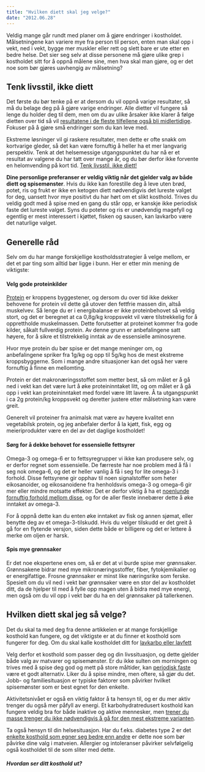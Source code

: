 ```yaml
---
title: "Hvilken diett skal jeg velge?"
date: "2012.06.28"
---
```


Veldig mange går rundt med planer om å gjøre endringer i kostholdet. Målsetningene kan variere mye fra person til person, enten man skal opp i vekt, ned i vekt, bygge mer muskler eller rett og slett bare er ute etter en bedre helse. Det sier seg selv at disse personene må gjøre ulike grep i kostholdet sitt for å oppnå målene sine, men hva skal man gjøre, og er det noe som bør gjøres uavhengig av målsetning?

## Tenk livsstil, ikke diett

Det første du bør tenke på er at dersom du vil oppnå varige resultater, så må du belage deg på å gjøre varige endringer. Alle dietter vil fungere så lenge du holder deg til dem, men om du av ulike årsaker ikke klarer å følge dietten over tid så vil [resultatene i de fleste tilfellene også bli midlertidige](brokenlink/midlertidige-losninger/). Fokuser på å gjøre små endringer som du kan leve med.

Ekstreme løsninger vil gi raskere resultater, men dette er ofte snakk om kortvarige gleder, så det kan være fornuftig å heller ha et mer langvarig perspektiv. Tenk at det helsemessige utgangspunktet du har nå er et resultat av valgene du har tatt over mange år, og du bør derfor ikke forvente en helomvending på kort tid. [Tenk livsstil, ikke diett!](brokenlink/diett-eller-livsstilsendring/)

**Dine personlige preferanser er veldig viktig når det gjelder valg av både diett og spisemønster**. Hvis du ikke kan forestille deg å leve uten brød, potet, ris og frukt er ikke en ketogen diett nødvendigvis det lureste valget for deg, uansett hvor mye positivt du har hørt om et slikt kosthold. Trives du veldig godt med å spise med en gang du står opp, er kanskje ikke periodisk faste det lureste valget. Syns du poteter og ris er unødvendig magefyll og egentlig er mest interessert i kjøttet, fisken og sausen, kan lavkarbo være det naturlige valget.

## Generelle råd

Selv om du har mange forskjellige kostholdsstrategier å velge mellom, er det et par ting som alltid bør ligge i bunn. Her er etter min mening de viktigste:

#### Velg gode proteinkilder

[Protein](naeringsstoffer/protein.qmd) er kroppens byggestener, og dersom du over tid ikke dekker behovene for protein vil dette gå utover den fettfrie massen din, altså muskelvev. Så lenge du er i energibalanse er ikke proteinbehovet så veldig stort, og det er beregnet at ca 0,8g/kg kroppsvekt vil være tilstrekkelig for å opprettholde muskelmassen. Dette forutsetter at proteinet kommer fra gode kilder, såkalt fullverdig protein. Av denne grunn er anbefalingene satt høyere, for å sikre et tilstrekkelig inntak av de essensielle aminosyrene.

Hvor mye protein du bør spise er det mange meninger om, og anbefalingene spriker fra 1g/kg og opp til 5g/kg hos de mest ekstreme kroppsbyggerne. Som i mange andre situasjoner kan det også her være fornuftig å finne en mellomting.

Protein er det makronæringsstoffet som metter best, så om målet er å gå ned i vekt kan det være lurt å øke proteininntaket litt, og om målet er å gå opp i vekt kan proteininntaket med fordel være litt lavere. Å ta utgangspunkt i ca 2g protein/kg kroppsvekt og deretter justere etter målsetning kan være greit.

Generelt vil proteiner fra animalsk mat være av høyere kvalitet enn vegetabilsk protein, og jeg anbefaler derfor å la kjøtt, fisk, egg og meieriprodukter være en del av det daglige kostholdet!

#### Sørg for å dekke behovet for essensielle fettsyrer

Omega-3 og omega-6 er to fettsyregrupper vi ikke kan produsere selv, og er derfor regnet som essensielle. De færreste har noe problem med å få i seg nok omega-6, og det er heller vanlig å få i seg for lite omega-3 i forhold. Disse fettsyrene gir opphav til noen signalstoffer som heter eikosanoider, og eikosanoidene fra henholdsvis omega-3 og omega-6 gir mer eller mindre motsatte effekter. Det er derfor viktig å ha et [noenlunde fornuftig forhold mellom disse](omega-3-6.qmd), og for de aller fleste innebærer dette å øke inntaket av omega-3.

For å oppnå dette kan du enten øke inntaket av fisk og annen sjømat, eller benytte deg av et omega-3-tilskudd. Hvis du velger tilskudd er det greit å gå for en flytende versjon, siden dette både er billigere og det er lettere å merke om oljen er harsk.

#### Spis mye grønnsaker

Er det noe ekspertene enes om, så er det at vi burde spise mer grønnsaker. Grønnsakene bidrar med mye mikronæringsstoffer, fiber, fytokjemikalier og er energifattige. Frosne grønnsaker er minst like næringsrike som ferske. Spesielt om du vil ned i vekt bør grønnsaker være en stor del av kostholdet ditt, da de hjelper til med å fylle opp magen uten å bidra med mye energi, men også om du vil opp i vekt bør du ha en del grønnsaker på tallerkenen.

## Hvilken diett skal jeg så velge?

Det du skal ta med deg fra denne artikkelen er at mange forskjellige kosthold kan fungere, og det viktigste er at du finner et kosthold som fungerer for deg. Om du skal kalle kostholdet ditt for [lavkarbo eller lavfett](brokenlink/lavkarbo-eller-lavfett-er-dette-riktig-fokus/)

Velg derfor et kosthold som passer deg og din livssituasjon, og dette gjelder både valg av matvarer og spisemønster. Er du ikke sulten om morningen og trives med å spise deg god og mett på store måltider, kan [periodisk faste](brokenlink/periodisk-faste-til-jul/) være et godt alternativ. Liker du å spise mindre, men oftere, så gjør du det. Jobb- og familiesituasjon er typiske faktorer som påvirker hvilket spisemønster som er best egnet for den enkelte.

Aktivitetsnivået er også en viktig faktor å ta hensyn til, og er du mer aktiv trenger du også mer påfyll av energi. Et karbohydratredusert kosthold kan fungere veldig bra for både inaktive og aktive mennesker, men [trener du masse trenger du ikke nødvendigvis å gå for den mest ekstreme varianten](brokenlink/en-enkel-innforing-i-lavkarbokosthold/).

Ta også hensyn til din helsesituasjon. Har du f.eks. diabetes type 2 er det [enkelte kosthold som egner seg bedre enn andre](brokenlink/hvordan-bor-en-diabetiker-spise/) er dette noe som bør påvirke dine valg i matveien. Allergier og intoleranser påvirker selvfølgelig også kostholdet til de som sliter med dette.

##### Hvordan ser ditt kosthold ut?
